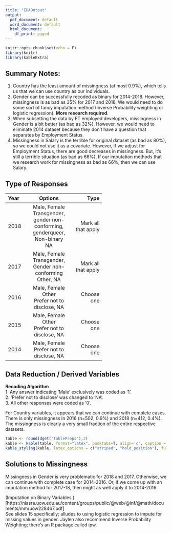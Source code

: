 ```yaml
---
title: "EDAOutput"
output:
  pdf_document: default
  word_document: default
  html_document:
    df_print: paged
---
```


```r
knitr::opts_chunk$set(echo = F)
library(knitr)
library(kableExtra)
```


## Summary Notes:  
1. Country has the least amount of missingness (at most 0.9%), which tells us that we can use country as our individuals.  
2. Gender can be successfully recoded as binary for 2014-2018. However, missingness is as bad as 35% for 2017 and 2018. We would need to do some sort of fancy imputation method (Inverse Probability weighting or logistic regression). **More research required**.   
3. When subsetting the data by FT employed developers, missingness in Gender is a bit better (as bad as 32%). However, we would need to eliminate 2014 dataset because they don't have a question that separates by Employment Status.  
4. Missingness in Salary is the terrible for original dataset (as bad as 80%), so we could not use it as a covariate. However, if we adjust for Employment Status, there are good decreases in missingness. But, it's still a terrible situation (as bad as 66%). If our imputation methods that we research work for missingness as bad as 66%, then we can use Salary. 


## Type of Responses 

<style> table tr th,td{text-align:left;}</style>
<div style="padding-right:40%;">
| Year | Options  | Type  |
|--|:---:|--:|
| 2018 | Male, Female <br> Transgender, gender non-conforming, <br> genderqueer, Non-binary <br> NA | Mark all that apply |
| 2017 | Male, Female <br> Transgender, Gender non-conforming <br> Other, NA  | Mark all that apply |
| 2016 | Male, Female <br> Other <br> Prefer not to disclose, NA  | Choose one |
| 2015 | Male, Female <br> Other <br> Prefer not to disclose, NA  | Choose one |
| 2014 | Male, Female <br> Prefer not to disclose, NA  | Choose one |
</div>

## Data Reduction / Derived Variables

__Recoding Algorithm__  
1. Any answer indicating 'Male' exclusively was coded as '1'. <br>
2. 'Prefer not to disclose' was changed to 'NA'. <br>
3. All other responses were coded as '0'. <br>

For Country variables, it appears that we can continue with complete cases. There is only missingness in 2016 (n=502, 0.9%) and 2018 (n=412, 0.4%). The missingness is clearly a very small fraction of the entire respective datasets. 

```r
table <- round(dget("tableProps"),2)
kable <- kable(table, format="latex", booktabs=T, align='c', caption = "Table of Proportions (%) of Gender for 219 Potential Countries Across Time")
kable_styling(kable, latex_options = c("striped", "hold_position"), full_width = F)
```


<!-- <div style="padding-right:10%;"> -->
<!-- | Year | Category & Count  | Percent of Sample  | Percent w/o NA in Country | Percent w/o NA in Males | Percent w/o NA in Country & Males |  -->
<!-- |--|:--:|:--:|:--:|:---:|----:| -->
<!-- | 2018 | Male : 59458 <br> Other : 5011 <br> NA : 34386 | Male : 60.1 <br> Other : 5.1 <br> NA : 34.8 | Male : 60.4 <br> Other : 5.1 <br> NA : 34.5 | Male : 92.2 <br> Other : 7.8 | *no change b/c all NA in Country are NA in Males* | -->
<!-- | 2017 | Male : 31589 <br> Other : 3458 <br> NA : 16345 | Male : 61.5 <br> Other : 6.7 <br> NA : 31.8 | *no change b/c no NA in Country* | Male : 92.2 <br> Other : 7.8 | Male : 90.1 <br> Other : 9.9 | -->
<!-- | 2016 | Male : 51388 <br> Other : 3476 <br> NA : 1166 | Male : 91.7 <br> Other : 6.2 <br> NA : 2.1 | Male : 92.0 <br> Other : 6.2 <br> NA : 1.8 | Male : 93.7 <br> Other : 6.3 | *no change* | -->
<!-- | 2015 | Male : 23699 <br> Other : 1608 <br> NA : 779 | Male : 90.8 <br> Other : 6.2 <br> NA : 3.0 | *no change b/c no NA in Country* | Male : 93.6 <br> Other : 6.4 | *no change* | -->
<!-- | 2014 | Male : 6864 <br> Other : 352 <br> NA : 427 | Male : 89.8 <br> Other : 4.6 <br> NA : 5.6 | *no change b/c no NA in Country* | Male : 95.1 <br> Other : 4.9 | *no change* | -->
<!-- </div> -->

## Solutions to Missingness

Missingness in Gender is very problematic for 2018 and 2017. Otherwise, we can continue with complete case for 2014-2016. Or, if we come up with an imputation method for 2017-18, then might as well apply it to 2014-2016.

(Imputation on Binary Variables )[https://niasra.uow.edu.au/content/groups/public/@web/@inf/@math/documents/mm/uow228467.pdf]  
See slides 15 specifically; alludes to using logistic regression to impute for missing values in gender.
Jaylen also recommend Inverse Probability Weighting; there's an R package called ipw.


<!-- ## Employment -->

<!-- Survey in 2014 does not have a question that separates developers based on employment. So, we will continue analysis on 2015-2018 full-time (FT) employed developers only. -->

<!-- <div style="padding-right:50%;"> -->
<!-- | Year | Count of FT Employed | Proportion of FT Employed  |  -->
<!-- |--|:--:|--:| -->
<!-- | 2018 | 70495 | 71.3 | -->
<!-- | 2017 | 36148 | 70.3 | -->
<!-- | 2016 | 33593 | 60.0 | -->
<!-- | 2015 | 14126 | 54.2 | -->
<!-- </div> -->

<!-- <style> table tr th,td{text-align:left;}</style> -->
<!-- <div style="padding-right:40%;"> -->
<!-- | Year | Proportion of Salary Missing for Original Dataset | Proportion of Salary Missing for FT Employed | -->
<!-- |--|:--:|--:| -->
<!-- | 2018 | 48.8 | 41.5 |  -->
<!-- | 2017 | 74.9 | 65.6 |  -->
<!-- | 2016 | 25.5 | 9.2 |  -->
<!-- | 2015 | 79.5 | 18.8 |  -->
<!-- </div> -->

<!-- Good news is that country is not missing for FT employed developers in 2018, 2017, and 2015. In 2016, country is missing for 0.4% of FT employed developers. We could continue with complete case. -->

<!-- After creating subsets of the original data based on only full-time employed, we recoded gender just like before. -->

<!-- <div style="padding-right:10%;"> -->
<!-- | Year | Category & Count  | Percent of Sample | Percent w/o NA in Males |   -->
<!-- |--|:--:|:--:|--:| -->
<!-- | subdata18 | Male : 44508 <br> Non-male : 3671 <br> NA : 22316 | Male : 63.1 <br> Non-male : 5.2 <br> NA : 31.7 | Male : 92.3 <br> Non-male : 7.6 |  -->
<!-- | subdata17 | Male : 22940 <br> Non-male : 2498 <br> NA : 10710 | Male : 63.5 <br> Non-male : 6.9 <br> NA : 29.6 | Male : 90.2 <br> Non-male : 9.8 |  -->
<!-- | subdata16 | Male : 31179 <br> Non-male : 1989 <br> NA : 425 | Male : 92.8 <br> Non-male : 5.9 <br> NA : 1.3 | Male : 94.0 <br> Non-male : 6.0 |  -->
<!-- | subdata15 | Male : 13132 <br> Non-male : 779 <br> NA : 215 | Male : 92.9 <br> Non-male : 5.5 <br> NA : 1.5 | Male : 94.4 <br> Non-male : 5.6 |  -->
<!-- </div> -->



```r

```







